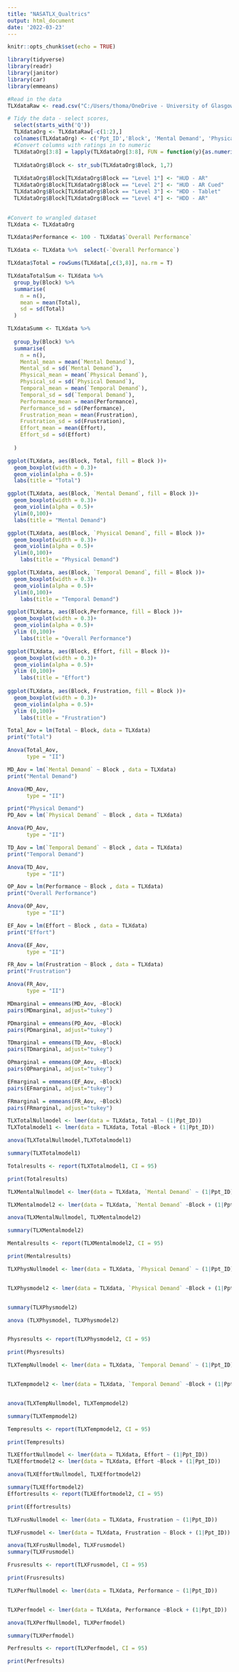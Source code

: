 ```yaml
---
title: "NASATLX_Qualtrics"
output: html_document
date: '2022-03-23'
---
```


```r
knitr::opts_chunk$set(echo = TRUE)
```

```r
library(tidyverse)
library(readr)
library(janitor)
library(car)
library(emmeans)
```


```r
#Read in the data
TLXdataRaw <- read.csv("C:/Users/thoma/OneDrive - University of Glasgow/Desktop/Study3/data/Qualtrics/TLX/Study3TLX.csv") %>% 

# Tidy the data - select scores,
  select(starts_with('Q'))
  TLXdataOrg <- TLXdataRaw[-c(1:2),]
  colnames(TLXdataOrg) <- c('Ppt_ID','Block', 'Mental Demand', 'Physical Demand', 'Temporal Demand', 'Overall Performance', 'Effort', 'Frustration')
  #Convert columns with ratings in to numeric
  TLXdataOrg[3:8] = lapply(TLXdataOrg[3:8], FUN = function(y){as.numeric(y)})
  
  TLXdataOrg$Block <- str_sub(TLXdataOrg$Block, 1,7)
  
  TLXdataOrg$Block[TLXdataOrg$Block == "Level 1"] <- "HUD - AR"
  TLXdataOrg$Block[TLXdataOrg$Block == "Level 2"] <- "HUD - AR Cued"
  TLXdataOrg$Block[TLXdataOrg$Block == "Level 3"] <- "HDD - Tablet"
  TLXdataOrg$Block[TLXdataOrg$Block == "Level 4"] <- "HDD - AR"
  
```


```r
#Convert to wrangled dataset
TLXdata <- TLXdataOrg 

TLXdata$Performance <- 100 - TLXdata$`Overall Performance` 

TLXdata <- TLXdata %>%  select(-`Overall Performance`)

TLXdata$Total = rowSums(TLXdata[,c(3,8)], na.rm = T)


```


```r
TLXdataTotalSum <- TLXdata %>% 
  group_by(Block) %>% 
  summarise(
    n = n(),
    mean = mean(Total),
    sd = sd(Total)
  )
```


```r
TLXdataSumm <- TLXdata %>% 
  
  group_by(Block) %>% 
  summarise(
    n = n(),
    Mental_mean = mean(`Mental Demand`),
    Mental_sd = sd(`Mental Demand`),
    Physical_mean = mean(`Physical Demand`),
    Physical_sd = sd(`Physical Demand`),
    Temporal_mean = mean(`Temporal Demand`),
    Temporal_sd = sd(`Temporal Demand`),
    Performance_mean = mean(Performance),
    Performance_sd = sd(Performance),
    Frustration_mean = mean(Frustration),
    Frustration_sd = sd(Frustration),
    Effort_mean = mean(Effort),
    Effort_sd = sd(Effort)
    
  )


```

```r
ggplot(TLXdata, aes(Block, Total, fill = Block ))+
  geom_boxplot(width = 0.3)+
  geom_violin(alpha = 0.5)+
  labs(title = "Total")
```


```r
ggplot(TLXdata, aes(Block, `Mental Demand`, fill = Block ))+
  geom_boxplot(width = 0.3)+
  geom_violin(alpha = 0.5)+
  ylim(0,100)+
  labs(title = "Mental Demand")

ggplot(TLXdata, aes(Block, `Physical Demand`, fill = Block ))+
  geom_boxplot(width = 0.3)+
  geom_violin(alpha = 0.5)+
  ylim(0,100)+
    labs(title = "Physical Demand")

ggplot(TLXdata, aes(Block, `Temporal Demand`, fill = Block ))+
  geom_boxplot(width = 0.3)+
  geom_violin(alpha = 0.5)+
  ylim(0,100)+
    labs(title = "Temporal Demand")

ggplot(TLXdata, aes(Block,Performance, fill = Block ))+
  geom_boxplot(width = 0.3)+
  geom_violin(alpha = 0.5)+
  ylim (0,100)+
    labs(title = "Overall Performance")

ggplot(TLXdata, aes(Block, Effort, fill = Block ))+
  geom_boxplot(width = 0.3)+
  geom_violin(alpha = 0.5)+
  ylim (0,100)+
    labs(title = "Effort")
  
ggplot(TLXdata, aes(Block, Frustration, fill = Block ))+
  geom_boxplot(width = 0.3)+
  geom_violin(alpha = 0.5)+
  ylim (0,100)+
    labs(title = "Frustration")


```



```r
Total_Aov = lm(Total ~ Block, data = TLXdata) 
print("Total")

Anova(Total_Aov,
      type = "II")

```



```r

MD_Aov = lm(`Mental Demand` ~ Block , data = TLXdata) 
print("Mental Demand")

Anova(MD_Aov,
      type = "II")

print("Physical Demand")
PD_Aov = lm(`Physical Demand` ~ Block , data = TLXdata) 

Anova(PD_Aov,
      type = "II")

TD_Aov = lm(`Temporal Demand` ~ Block , data = TLXdata) 
print("Temporal Demand")

Anova(TD_Aov,
      type = "II")

OP_Aov = lm(Performance ~ Block , data = TLXdata) 
print("Overall Performance")

Anova(OP_Aov,
      type = "II")

EF_Aov = lm(Effort ~ Block , data = TLXdata) 
print("Effort")

Anova(EF_Aov,
      type = "II")

FR_Aov = lm(Frustration ~ Block , data = TLXdata)
print("Frustration")

Anova(FR_Aov,
      type = "II")
```


```r
MDmarginal = emmeans(MD_Aov, ~Block)
pairs(MDmarginal, adjust="tukey")
```


```r
PDmarginal = emmeans(PD_Aov, ~Block)
pairs(PDmarginal, adjust="tukey")

```


```r
TDmarginal = emmeans(TD_Aov, ~Block)
pairs(TDmarginal, adjust="tukey")

```

```r
OPmarginal = emmeans(OP_Aov, ~Block)
pairs(OPmarginal, adjust="tukey")

```

```r
EFmarginal = emmeans(EF_Aov, ~Block)
pairs(EFmarginal, adjust="tukey")

```

```r
FRmarginal = emmeans(FR_Aov, ~Block)
pairs(FRmarginal, adjust="tukey")

```


```r
TLXTotalNullmodel <- lmer(data = TLXdata, Total ~ (1|Ppt_ID))
TLXTotalmodel1 <- lmer(data = TLXdata, Total ~Block + (1|Ppt_ID))

anova(TLXTotalNullmodel,TLXTotalmodel1)

summary(TLXTotalmodel1)
```


```r
Totalresults <- report(TLXTotalmodel1, CI = 95)

print(Totalresults)
```

```r

TLXMentalNullmodel <- lmer(data = TLXdata, `Mental Demand` ~ (1|Ppt_ID))

TLXMentalmodel2 <- lmer(data = TLXdata, `Mental Demand` ~Block + (1|Ppt_ID))

anova(TLXMentalNullmodel, TLXMentalmodel2)

summary(TLXMentalmodel2)

Mentalresults <- report(TLXMentalmodel2, CI = 95)

print(Mentalresults)
```
```r
TLXPhysNullmodel <- lmer(data = TLXdata, `Physical Demand` ~ (1|Ppt_ID))


TLXPhysmodel2 <- lmer(data = TLXdata, `Physical Demand` ~Block + (1|Ppt_ID))


summary(TLXPhysmodel2)

anova (TLXPhysmodel, TLXPhysmodel2)


Physresults <- report(TLXPhysmodel2, CI = 95)

print(Physresults)
```
```r
TLXTempNullmodel <- lmer(data = TLXdata, `Temporal Demand` ~ (1|Ppt_ID))


TLXTempmodel2 <- lmer(data = TLXdata, `Temporal Demand` ~Block + (1|Ppt_ID))


anova(TLXTempNullmodel, TLXTempmodel2)

summary(TLXTempmodel2)

Tempresults <- report(TLXTempmodel2, CI = 95)

print(Tempresults)
```

```r
TLXEffortNullmodel <- lmer(data = TLXdata, Effort ~ (1|Ppt_ID))
TLXEffortmodel2 <- lmer(data = TLXdata, Effort ~Block + (1|Ppt_ID))

anova(TLXEffortNullmodel, TLXEffortmodel2)

summary(TLXEffortmodel2)
Effortresults <- report(TLXEffortmodel2, CI = 95)

print(Effortresults)
```

```r
TLXFrusNullmodel <- lmer(data = TLXdata, Frustration ~ (1|Ppt_ID))

TLXFrusmodel <- lmer(data = TLXdata, Frustration ~ Block + (1|Ppt_ID))

anova(TLXFrusNullmodel, TLXFrusmodel)
summary(TLXFrusmodel)

Frusresults <- report(TLXFrusmodel, CI = 95)

print(Frusresults)
```

```r
TLXPerfNullmodel <- lmer(data = TLXdata, Performance ~ (1|Ppt_ID))


TLXPerfmodel <- lmer(data = TLXdata, Performance ~Block + (1|Ppt_ID))

anova(TLXPerfNullmodel, TLXPerfmodel)

summary(TLXPerfmodel)

Perfresults <- report(TLXPerfmodel, CI = 95)

print(Perfresults)
```